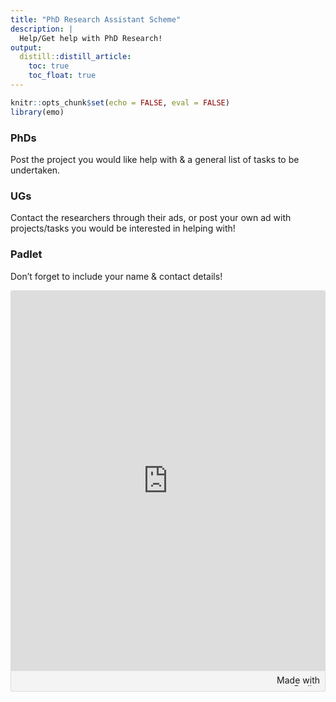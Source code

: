 ```yaml
---
title: "PhD Research Assistant Scheme"
description: |
  Help/Get help with PhD Research!  
output:
  distill::distill_article:
    toc: true
    toc_float: true
---
```


```r
knitr::opts_chunk$set(echo = FALSE, eval = FALSE)
library(emo)
```

### PhDs

Post the project you would like help with & a general list of tasks to be undertaken. 


### UGs

Contact the researchers through their ads, or post your own ad with projects/tasks you would be interested in helping with! 



### Padlet

Don't forget to include your name & contact details! 


<div class="padlet-embed" style="border:1px solid rgba(0,0,0,0.1);border-radius:2px;box-sizing:border-box;overflow:hidden;position:relative;width:100%;background:#F4F4F4"><p style="padding:0;margin:0"><iframe src="https://uofsussex.padlet.org/embed/mb9051tg30ppm5lr" frameborder="0" allow="camera;microphone;geolocation" style="width:100%;height:608px;display:block;padding:0;margin:0"></iframe></p><div style="padding:8px;text-align:right;margin:0;"><a href="https://padlet.com?ref=embed" style="padding:0;margin:0;border:none;display:block;line-height:1;height:16px" target="_blank"><img src="https://padlet.net/embeds/made_with_padlet.png" width="86" height="16" style="padding:0;margin:0;background:none;border:none;display:inline;box-shadow:none" alt="Made with Padlet"></a></div></div>

















